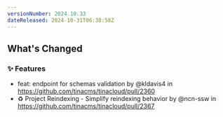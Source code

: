 ```yaml
---
versionNumber: 2024.10.33
dateReleased: 2024-10-31T06:38:58Z
---
```


<!-- Release notes generated using configuration in .github/release.yml at main -->

## What's Changed
### ✨ Features
* feat: endpoint for schemas validation by @kldavis4 in https://github.com/tinacms/tinacloud/pull/2360
* ♻️ Project Reindexing - Simplify reindexing behavior by @ncn-ssw in https://github.com/tinacms/tinacloud/pull/2367



